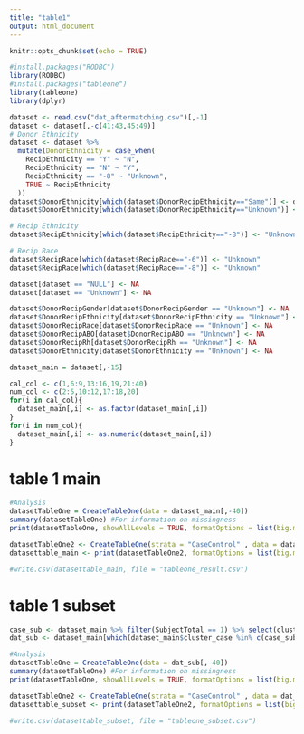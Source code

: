```yaml
---
title: "table1"
output: html_document
---
```


```r
knitr::opts_chunk$set(echo = TRUE)
```

```r
#install.packages("RODBC")
library(RODBC)
#install.packages("tableone")
library(tableone)
library(dplyr)
```

```r
dataset <- read.csv("dat_aftermatching.csv")[,-1]
dataset <- dataset[,-c(41:43,45:49)]
# Donor Ethnicity
dataset <- dataset %>%
  mutate(DonorEthnicity = case_when(
    RecipEthnicity == "Y" ~ "N",
    RecipEthnicity == "N" ~ "Y",
    RecipEthnicity == "-8" ~ "Unknown",
    TRUE ~ RecipEthnicity
  ))
dataset$DonorEthnicity[which(dataset$DonorRecipEthnicity=="Same")] <- dataset$RecipEthnicity[which(dataset$DonorRecipEthnicity=="Same")]
dataset$DonorEthnicity[which(dataset$DonorRecipEthnicity=="Unknown")] <- "Unknown"

# Recip Ethnicity
dataset$RecipEthnicity[which(dataset$RecipEthnicity=="-8")] <- "Unknown"

# Recip Race
dataset$RecipRace[which(dataset$RecipRace=="-6")] <- "Unknown"
dataset$RecipRace[which(dataset$RecipRace=="-8")] <- "Unknown"

dataset[dataset == "NULL"] <- NA
dataset[dataset == "Unknown"] <- NA

dataset$DonorRecipGender[dataset$DonorRecipGender == "Unknown"] <- NA
dataset$DonorRecipEthnicity[dataset$DonorRecipEthnicity == "Unknown"] <- NA
dataset$DonorRecipRace[dataset$DonorRecipRace == "Unknown"] <- NA
dataset$DonorRecipABO[dataset$DonorRecipABO == "Unknown"] <- NA
dataset$DonorRecipRh[dataset$DonorRecipRh == "Unknown"] <- NA
dataset$DonorEthnicity[dataset$DonorEthnicity == "Unknown"] <- NA

dataset_main = dataset[,-15]

cal_col <- c(1,6:9,13:16,19,21:40)
num_col <- c(2:5,10:12,17:18,20)
for(i in cal_col){
  dataset_main[,i] <- as.factor(dataset_main[,i])
}
for(i in num_col){
  dataset_main[,i] <- as.numeric(dataset_main[,i])
}

```


# table 1 main

```r
#Analysis
datasetTableOne = CreateTableOne(data = dataset_main[,-40])
summary(datasetTableOne) #For information on missingness
print(datasetTableOne, showAllLevels = TRUE, formatOptions = list(big.mark = ","))

datasetTableOne2 <- CreateTableOne(strata = "CaseControl" , data = dataset_main[,-40])
datasettable_main <- print(datasetTableOne2, formatOptions = list(big.mark = ","))

#write.csv(datasettable_main, file = "tableone_result.csv")
```

# table 1 subset
```r
case_sub <- dataset_main %>% filter(SubjectTotal == 1) %>% select(cluster_case) %>% unique() 
dat_sub <- dataset_main[which(dataset_main$cluster_case %in% c(case_sub[,1])),]
```


```r
#Analysis
datasetTableOne = CreateTableOne(data = dat_sub[,-40])
summary(datasetTableOne) #For information on missingness
print(datasetTableOne, showAllLevels = TRUE, formatOptions = list(big.mark = ","))

datasetTableOne2 <- CreateTableOne(strata = "CaseControl" , data = dat_sub[,-40])
datasettable_subset <- print(datasetTableOne2, formatOptions = list(big.mark = ","))

#write.csv(datasettable_subset, file = "tableone_subset.csv")
```








